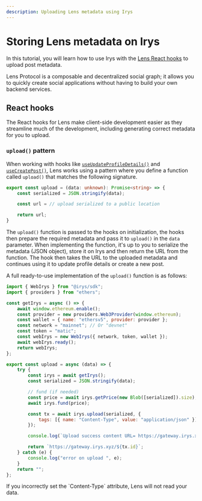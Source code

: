 ```yaml
---
description: Uploading Lens metadata using Irys
---
```



# Storing Lens metadata on Irys

In this tutorial, you will learn how to use Irys with the [Lens React hooks](https://docs.lens.xyz/docs/sdk-react-intro) to upload post metadata.

Lens Protocol is a composable and decentralized social graph; it allows you to quickly create social applications without having to build your own backend services.

## React hooks

The React hooks for Lens make client-side development easier as they streamline much of the development, including generating correct metadata for you to upload.

### `upload()` pattern

When working with hooks like [`useUpdateProfileDetails()`](https://docs.lens.xyz/docs/use-update-profile-details) and [`useCreatePost()`](https://docs.lens.xyz/docs/use-create-post), Lens works using a pattern where you define a function called `upload()` that matches the following signature.

```ts
export const upload = (data: unknown): Promise<string> => {
    const serialized = JSON.stringify(data);

    const url = // upload serialized to a public location

    return url;
}
```

The `upload()` function is passed to the hooks on initialization, the hooks then prepare the required metadata and pass it to `upload()` in the `data` parameter. When implementing the function, it's up to you to serialize the metadata (JSON object), store it on Irys and then return the URL from the function. The hook then takes the URL to the uploaded metadata and continues using it to update profile details or create a new post.

A full ready-to-use implementation of the `upload()` function is as follows:

```js
import { WebIrys } from "@irys/sdk";
import { providers } from "ethers";

const getIrys = async () => {
	await window.ethereum.enable();
	const provider = new providers.Web3Provider(window.ethereum);
	const wallet = { name: "ethersv5", provider: provider };
	const network = "mainnet"; // Or "devnet"
	const token = "matic";
	const webIrys = new WebIrys({ network, token, wallet });
	await webIrys.ready();
	return webIrys;
};

export const upload = async (data) => {
	try {
		const irys = await getIrys();
		const serialized = JSON.stringify(data);

		// fund (if needed)
		const price = await irys.getPrice(new Blob([serialized]).size);
		await irys.fund(price);

		const tx = await irys.upload(serialized, {
			tags: [{ name: "Content-Type", value: "application/json" }],
		});

		console.log(`Upload success content URL= https://gateway.irys.xyz/${tx.id}`);

		return `https://gateway.irys.xyz/${tx.id}`;
	} catch (e) {
		console.log("error on upload ", e);
	}
	return "";
};
```

<Callout type="warning" emoji="⚠️">
	If you incorrectly set the `Content-Type` attribute, Lens will not read your data.
</Callout>

